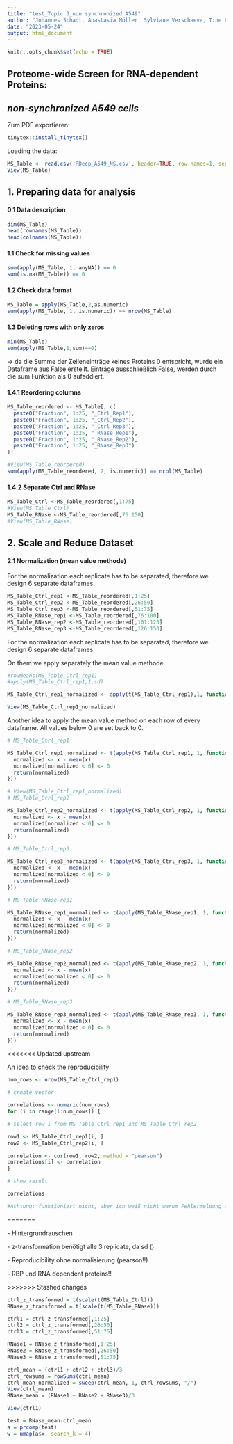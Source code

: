 ---
title: "test_Topic 3_non synchronized A549"
author: "Johannes Schadt, Anastasia Möller, Sylviane Verschaeve, Tine Limberg"
date: "2023-05-24"
output: html_document
---

```{r setup, include=FALSE}
knitr::opts_chunk$set(echo = TRUE)
```

## Proteome-wide Screen for RNA-dependent Proteins:

## *non-synchronized A549 cells*

Zum PDF exportieren:

```{r}
tinytex::install_tinytex()
```

Loading the data:

```{r}
MS_Table <- read.csv('RDeep_A549_NS.csv', header=TRUE, row.names=1, sep = ",")
View(MS_Table)
```

## 1. Preparing data for analysis

#### 0.1 Data description

```{r}
dim(MS_Table)
head(rownames(MS_Table))
head(colnames(MS_Table))
```

#### 1.1 Check for missing values

```{r}
sum(apply(MS_Table, 1, anyNA)) == 0
sum(is.na(MS_Table)) == 0
```

#### 1.2 Check data format

```{r}
MS_Table = apply(MS_Table,2,as.numeric)
sum(apply(MS_Table, 1, is.numeric)) == nrow(MS_Table)
```

#### 1.3 Deleting rows with only zeros

```{r}
min(MS_Table)
sum(apply(MS_Table,1,sum)==0)
```

-\> da die Summe der Zeileneinträge keines Proteins 0 entspricht, wurde ein Dataframe aus False erstellt. Einträge ausschließlich False, werden durch die sum Funktion als 0 aufaddiert.

#### 1.4.1 Reordering columns

```{r}
MS_Table_reordered <- MS_Table[, c(
  paste0("Fraction", 1:25, "_Ctrl_Rep1"),
  paste0("Fraction", 1:25, "_Ctrl_Rep2"),
  paste0("Fraction", 1:25, "_Ctrl_Rep3"),
  paste0("Fraction", 1:25, "_RNase_Rep1"),
  paste0("Fraction", 1:25, "_RNase_Rep2"),
  paste0("Fraction", 1:25, "_RNase_Rep3")
)]

#View(MS_Table_reordered)
sum(apply(MS_Table_reordered, 2, is.numeric)) == ncol(MS_Table)
```

#### 1.4.2 Separate Ctrl and RNase

```{r}
MS_Table_Ctrl <-MS_Table_reordered[,1:75]
#View(MS_Table_Ctrl)
MS_Table_RNase <-MS_Table_reordered[,76:150]
#View(MS_Table_RNase)
```

## 2. Scale and Reduce Dataset

#### 2.1 Normalization (mean value methode)

For the normalization each replicate has to be separated, therefore we design 6 separate dataframes.

```{r}
MS_Table_Ctrl_rep1 <-MS_Table_reordered[,1:25]
MS_Table_Ctrl_rep2 <-MS_Table_reordered[,26:50]
MS_Table_Ctrl_rep3 <-MS_Table_reordered[,51:75]
MS_Table_RNase_rep1 <-MS_Table_reordered[,76:100]
MS_Table_RNase_rep2 <-MS_Table_reordered[,101:125]
MS_Table_RNase_rep3 <-MS_Table_reordered[,126:150]
```

For the normalization each replicate has to be separated, therefore we design 6 separate dataframes.

On them we apply separately the mean value methode.

```{r}
#rowMeans(MS_Table_Ctrl_rep1)
#apply(MS_Table_Ctrl_rep1,1,sd)

MS_Table_Ctrl_rep1_normalized <- apply(t(MS_Table_Ctrl_rep1),1, function(x)(x - mean(x)) / sd(x))

View(MS_Table_Ctrl_rep1_normalized)
```

Another idea to apply the mean value method on each row of every dataframe. All values below 0 are set back to 0.

```{r}
# MS_Table_Ctrl_rep1

MS_Table_Ctrl_rep1_normalized <- t(apply(MS_Table_Ctrl_rep1, 1, function(x) {
  normalized <- x - mean(x)
  normalized[normalized < 0] <- 0
  return(normalized)
}))

# View(MS_Table_Ctrl_rep1_normalized)
# MS_Table_Ctrl_rep2

MS_Table_Ctrl_rep2_normalized <- t(apply(MS_Table_Ctrl_rep2, 1, function(x) {
  normalized <- x - mean(x)
  normalized[normalized < 0] <- 0
  return(normalized)
}))

# MS_Table_Ctrl_rep3

MS_Table_Ctrl_rep3_normalized <- t(apply(MS_Table_Ctrl_rep3, 1, function(x) {
  normalized <- x - mean(x)
  normalized[normalized < 0] <- 0
  return(normalized)
}))

# MS_Table_RNase_rep1

MS_Table_RNase_rep1_normalized <- t(apply(MS_Table_RNase_rep1, 1, function(x) {
  normalized <- x - mean(x)
  normalized[normalized < 0] <- 0
  return(normalized)
}))

# MS_Table_RNase_rep2

MS_Table_RNase_rep2_normalized <- t(apply(MS_Table_RNase_rep2, 1, function(x) {
  normalized <- x - mean(x)
  normalized[normalized < 0] <- 0
  return(normalized)
}))

# MS_Table_RNase_rep3

MS_Table_RNase_rep3_normalized <- t(apply(MS_Table_RNase_rep3, 1, function(x) {
  normalized <- x - mean(x)
  normalized[normalized < 0] <- 0
  return(normalized)
}))
```

\<\<\<\<\<\<\< Updated upstream

An idea to check the reproducibility

```{r}
num_rows <- nrow(MS_Table_Ctrl_rep1)

# create vector

correlations <- numeric(num_rows)
for (i in range[1:num_rows]) {

# select row i from MS_Table_Ctrl_rep1 and MS_Table_Ctrl_rep2

row1 <- MS_Table_Ctrl_rep1[i, ] 
row2 <- MS_Table_Ctrl_rep2[i, ]

correlation <- cor(row1, row2, method = "pearson")
correlations[i] <- correlation
}

# show result

correlations

#Achtung: funktioniert nicht, aber ich weiß nicht warum Fehlermeldung auftritt

```

=======

\- Hintergrundrauschen

\- z-transformation benötigt alle 3 replicate, da sd ()

\- Reproducibility ohne normalisierung (pearson!!)

\- RBP und RNA dependent proteins!!

\>\>\>\>\>\>\> Stashed changes

```{r}
ctrl_z_transformed = t(scale(t(MS_Table_Ctrl)))
RNase_z_transformed = t(scale(t(MS_Table_RNase)))

ctrl1 = ctrl_z_transformed[,1:25]
ctrl2 = ctrl_z_transformed[,26:50]
ctrl3 = ctrl_z_transformed[,51:75]

RNase1 = RNase_z_transformed[,1:25]
RNase2 = RNase_z_transformed[,26:50]
RNase3 = RNase_z_transformed[,51:75]

ctrl_mean = (ctrl1 + ctrl2 + ctrl3)/3
ctrl_rowsums = rowSums(ctrl_mean)
ctrl_mean_normalized = sweep(ctrl_mean, 1, ctrl_rowsums, "/")
View(ctrl_mean)
RNase_mean = (RNase1 + RNase2 + RNase3)/3

View(ctrl1)

test = RNase_mean-ctrl_mean
a = prcomp(test)
w = umap(a$x, search_k = 4)
```
